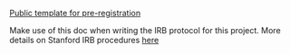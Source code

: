 [Public template for pre-registration](https://osf.io/k5wns/)

Make use of this doc when writing the IRB protocol for this project.
More details on Stanford IRB procedures [here](http://humansubjects.stanford.edu/new/resources/researchers/index.html)
